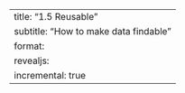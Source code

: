 ---
title: "1.5 Reusable"
subtitle: "How to make data findable"
format:
  revealjs:
    incremental: true
---